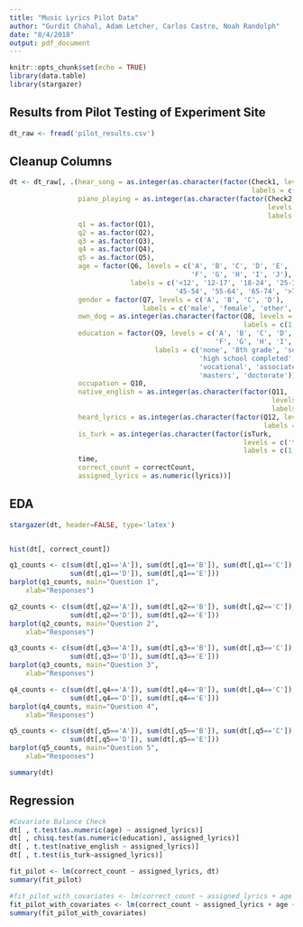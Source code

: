 ```yaml
---
title: "Music Lyrics Pilot Data"
author: "Gurdit Chahal, Adam Letcher, Carlos Castro, Noah Randolph"
date: "8/4/2018"
output: pdf_document
---
```


```r
knitr::opts_chunk$set(echo = TRUE)
library(data.table)
library(stargazer)
```

## Results from Pilot Testing of Experiment Site

```r
dt_raw <- fread('pilot_results.csv')
```

## Cleanup Columns

```r
dt <- dt_raw[, .(hear_song = as.integer(as.character(factor(Check1, levels = c('A', 'B'),
                                                            labels = c(1, 0)))), 
                 piano_playing = as.integer(as.character(factor(Check2, 
                                                                levels = c('A', 'B'), 
                                                                labels = c(1, 0)))),
                 q1 = as.factor(Q1), 
                 q2 = as.factor(Q2), 
                 q3 = as.factor(Q3),
                 q4 = as.factor(Q4),
                 q5 = as.factor(Q5),
                 age = factor(Q6, levels = c('A', 'B', 'C', 'D', 'E',
                                             'F', 'G', 'H', 'I', 'J'),
                              labels = c('<12', '12-17', '18-24', '25-34', '35-44',
                                         '45-54', '55-64', '65-74', '>75', 'decline')),
                 gender = factor(Q7, levels = c('A', 'B', 'C', 'D'), 
                                 labels = c('male', 'female', 'other', 'decline')),
                 own_dog = as.integer(as.character(factor(Q8, levels = c('A', 'B'), 
                                                          labels = c(1, 0)))),
                 education = factor(Q9, levels = c('A', 'B', 'C', 'D', 'E', 
                                                   'F', 'G', 'H', 'I', 'J'), 
                                    labels = c('none', '8th grade', 'some high school',
                                               'high school completed', 'some college', 
                                               'vocational', 'associates', 'bachelors', 
                                               'masters', 'doctorate')),
                 occupation = Q10, 
                 native_english = as.integer(as.character(factor(Q11, 
                                                                 levels = c('A', 'B'), 
                                                                 labels = c(1, 0)))), 
                 heard_lyrics = as.integer(as.character(factor(Q12, levels = c('A', 'B'),
                                                               labels = c(1, 0)))),
                 is_turk = as.integer(as.character(factor(isTurk, 
                                                          levels = c('true', 'null'),
                                                          labels = c(1, 0)))),
                 time, 
                 correct_count = correctCount, 
                 assigned_lyrics = as.numeric(lyrics))]
```

## EDA

```r
stargazer(dt, header=FALSE, type='latex')
```
```r

```

```r
hist(dt[, correct_count])
```


```r
q1_counts <- c(sum(dt[,q1=='A']), sum(dt[,q1=='B']), sum(dt[,q1=='C']),
               sum(dt[,q1=='D']), sum(dt[,q1=='E']))  
barplot(q1_counts, main="Question 1",
  	xlab="Responses")
```
```r
q2_counts <- c(sum(dt[,q2=='A']), sum(dt[,q2=='B']), sum(dt[,q2=='C']),
               sum(dt[,q2=='D']), sum(dt[,q2=='E']))  
barplot(q2_counts, main="Question 2",
  	xlab="Responses")
```
```r
q3_counts <- c(sum(dt[,q3=='A']), sum(dt[,q3=='B']), sum(dt[,q3=='C']),
               sum(dt[,q3=='D']), sum(dt[,q3=='E']))  
barplot(q3_counts, main="Question 3",
  	xlab="Responses")
```



```r
q4_counts <- c(sum(dt[,q4=='A']), sum(dt[,q4=='B']), sum(dt[,q4=='C']),
               sum(dt[,q4=='D']), sum(dt[,q4=='E']))  
barplot(q4_counts, main="Question 4",
  	xlab="Responses")
```

```r
q5_counts <- c(sum(dt[,q5=='A']), sum(dt[,q5=='B']), sum(dt[,q5=='C']),
               sum(dt[,q5=='D']), sum(dt[,q5=='E']))  
barplot(q5_counts, main="Question 5",
  	xlab="Responses")
```
```r
summary(dt)
```


## Regression

```r

#Covariate Balance Check
dt[ , t.test(as.numeric(age) ~ assigned_lyrics)]
dt[ , chisq.test(as.numeric(education), assigned_lyrics)]
dt[ , t.test(native_english ~ assigned_lyrics)]
dt[ , t.test(is_turk~assigned_lyrics)]

```


```r
fit_pilot <- lm(correct_count ~ assigned_lyrics, dt)
summary(fit_pilot)
```

```r
#fit_pilot_with_covariates <- lm(correct_count ~ assigned_lyrics + age + education + is_turk + time, dt)
fit_pilot_with_covariates <- lm(correct_count ~ assigned_lyrics + age + education + is_turk, dt)
summary(fit_pilot_with_covariates)
```

